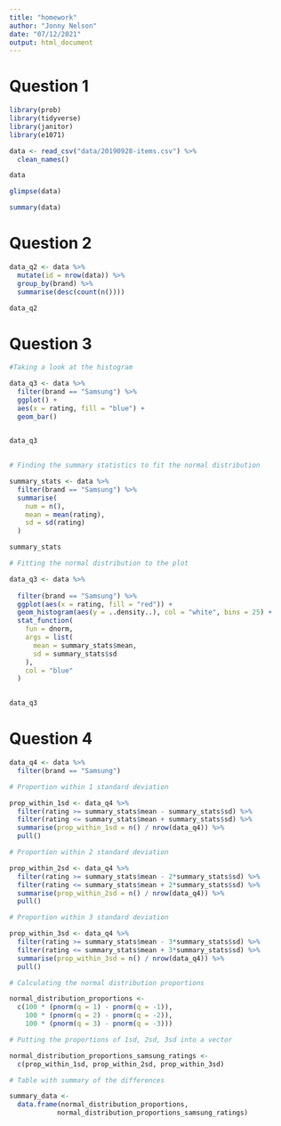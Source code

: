 ```yaml
---
title: "homework"
author: "Jonny Nelson"
date: "07/12/2021"
output: html_document
---
```


# Question 1

```r
library(prob)
library(tidyverse)
library(janitor)
library(e1071)

data <- read_csv("data/20190928-items.csv") %>%
  clean_names()

data

glimpse(data)

summary(data)

```

# Question 2

```r

data_q2 <- data %>%
  mutate(id = nrow(data)) %>%
  group_by(brand) %>%
  summarise(desc(count(n())))

data_q2

```

# Question 3

```r
#Taking a look at the histogram

data_q3 <- data %>%
  filter(brand == "Samsung") %>%
  ggplot() +
  aes(x = rating, fill = "blue") +
  geom_bar()
  

data_q3
  
```

```r
# Finding the summary statistics to fit the normal distribution 

summary_stats <- data %>%
  filter(brand == "Samsung") %>%
  summarise(
    num = n(),
    mean = mean(rating),
    sd = sd(rating)
  )

summary_stats
```
```r
# Fitting the normal distribution to the plot

data_q3 <- data %>%
  
  filter(brand == "Samsung") %>%
  ggplot(aes(x = rating, fill = "red")) +
  geom_histogram(aes(y = ..density..), col = "white", bins = 25) +
  stat_function(
    fun = dnorm,
    args = list(
      mean = summary_stats$mean,
      sd = summary_stats$sd
    ),
    col = "blue"
  )
  

data_q3
```

# Question 4

```r
data_q4 <- data %>%
  filter(brand == "Samsung") 

# Proportion within 1 standard deviation

prop_within_1sd <- data_q4 %>%
  filter(rating >= summary_stats$mean - summary_stats$sd) %>%
  filter(rating <= summary_stats$mean + summary_stats$sd) %>%
  summarise(prop_within_1sd = n() / nrow(data_q4)) %>%
  pull()
```

```r
# Proportion within 2 standard deviation

prop_within_2sd <- data_q4 %>%
  filter(rating >= summary_stats$mean - 2*summary_stats$sd) %>%
  filter(rating <= summary_stats$mean + 2*summary_stats$sd) %>%
  summarise(prop_within_2sd = n() / nrow(data_q4)) %>%
  pull()
```

```r
# Proportion within 3 standard deviation

prop_within_3sd <- data_q4 %>%
  filter(rating >= summary_stats$mean - 3*summary_stats$sd) %>%
  filter(rating <= summary_stats$mean + 3*summary_stats$sd) %>%
  summarise(prop_within_3sd = n() / nrow(data_q4)) %>%
  pull()
```

```r
# Calculating the normal distribution proportions

normal_distribution_proportions <-
  c(100 * (pnorm(q = 1) - pnorm(q = -1)), 
    100 * (pnorm(q = 2) - pnorm(q = -2)),
    100 * (pnorm(q = 3) - pnorm(q = -3)))

# Putting the proportions of 1sd, 2sd, 3sd into a vector

normal_distribution_proportions_samsung_ratings <-
  c(prop_within_1sd, prop_within_2sd, prop_within_3sd)

# Table with summary of the differences

summary_data <- 
  data.frame(normal_distribution_proportions,
            normal_distribution_proportions_samsung_ratings)



```

